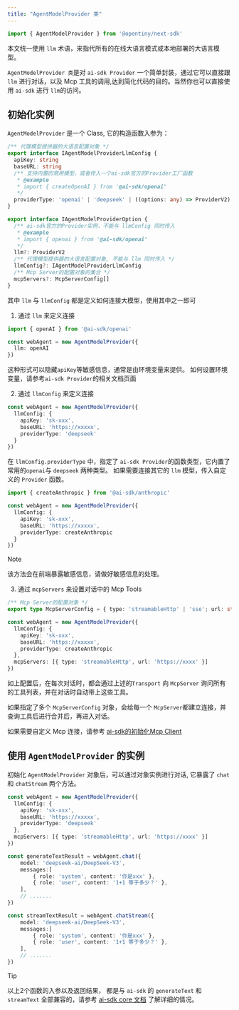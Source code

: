 ```yaml
---
title: "AgentModelProvider 类"
---
```


```typescript
import { AgentModelProvider } from '@opentiny/next-sdk'
```

本文统一使用 `llm` 术语，来指代所有的在线大语言模式或本地部署的大语言模型。

`AgentModelProvider 类`是对 `ai-sdk Provider` 一个简单封装，通过它可以直接跟 `llm` 进行对话，以及 Mcp 工具的调用,达到简化代码的目的。当然你也可以直接使用 `ai-sdk` 进行 `llm`的访问。

## 初始化实例

`AgentModelProvider` 是一个 Class, 它的构造函数入参为：

```typescript
/** 代理模型提供器的大语言配置对象 */
export interface IAgentModelProviderLlmConfig {
  apiKey: string
  baseURL: string
  /** 支持内置的常用模型，或者传入一个ai-sdk官方的Provider工厂函数
   * @example
   * import { createOpenAI } from '@ai-sdk/openai'
   */
  providerType: 'openai' | 'deepseek' | ((options: any) => ProviderV2)
}

export interface IAgentModelProviderOption {
  /** ai-sdk官方的Provider实例，不能与 llmConfig 同时传入
   * @example
   * import { openai } from '@ai-sdk/openai'
   */
  llm?: ProviderV2
  /** 代理模型提供器的大语言配置对象, 不能与 llm 同时传入 */
  llmConfig?: IAgentModelProviderLlmConfig
  /** Mcp Server的配置对象的集合 */
  mcpServers?: McpServerConfig[]
}
```

其中 `llm` 与 `llmConfig` 都是定义如何连接大模型，使用其中之一即可

1. 通过 `llm` 来定义连接

```typescript
import { openAI } from '@ai-sdk/openai'

const webAgent = new AgentModelProvider({
  llm: openAI
})
```

这种形式可以隐藏`apiKey`等敏感信息，通常是由环境变量来提供。 如何设置环境变量，请参考`ai-sdk Provider`的相关文档页面

2. 通过 `llmConfig` 来定义连接

```typescript
const webAgent = new AgentModelProvider({
  llmConfig: {
    apiKey: 'sk-xxx',
    baseURL: 'https://xxxxx',
    providerType: 'deepseek'
  }
})
```

在 `llmConfig.providerType` 中，指定了 `ai-sdk Provider`的函数类型，它内置了常用的`openai`与 `deepseek` 两种类型。 如果需要连接其它的 `llm` 模型，传入自定义的 `Provider` 函数。

```typescript
import { createAnthropic } from '@ai-sdk/anthropic'

const webAgent = new AgentModelProvider({
  llmConfig: {
    apiKey: 'sk-xxx',
    baseURL: 'https://xxxxx',
    providerType: createAnthropic
  }
})
```

> [!NOTE]
> 该方法会在前端暴露敏感信息，请做好敏感信息的处理。

3. 通过 `mcpServers` 来设置对话中的 Mcp Tools

```typescript
/** Mcp Server的配置对象 */
export type McpServerConfig = { type: 'streamableHttp' | 'sse'; url: string } | { tranport: MCPTransport }

const webAgent = new AgentModelProvider({
  llmConfig: {
    apiKey: 'sk-xxx',
    baseURL: 'https://xxxxx',
    providerType: createAnthropic
  },
  mcpServers: [{ type: 'streamableHttp', url: 'https://xxxx' }]
})
```

如上配置后，在每次对话时，都会通过上述的`Transport` 向 `McpServer` 询问所有的工具列表，并在对话时自动带上这些工具。

如果指定了多个 `McpServerConfig` 对象，会给每一个 `McpServer`都建立连接，并查询工具后进行合并后，再进入对话。

如果需要自定义 Mcp 连接，请参考 [ai-sdk的初始化Mcp Client](https://ai-sdk.dev/docs/ai-sdk-core/tools-and-tool-calling#initializing-an-mcp-client)

## 使用 `AgentModelProvider` 的实例

初始化 `AgentModelProvider` 对象后，可以通过对象实例进行对话, 它暴露了 `chat` 和 `chatStream` 两个方法。

```typescript
const webAgent = new AgentModelProvider({
  llmConfig: {
    apiKey: 'sk-xxx',
    baseURL: 'https://xxxxx',
    providerType: 'deepseek'
  },
  mcpServers: [{ type: 'streamableHttp', url: 'https://xxxx' }]
})

const generateTextResult = webAgent.chat({
    model: 'deepseek-ai/DeepSeek-V3',
    messages:[
        { role: 'system', content: '你是xxx' },
        { role: 'user', content: '1+1 等于多少？' },
    ],
    // .......
})

const streamTextResult = webAgent.chatStream({
    model: 'deepseek-ai/DeepSeek-V3',
    messages:[
        { role: 'system', content: '你是xxx' },
        { role: 'user', content: '1+1 等于多少？' },
    ],
    // .......
})

```

> [!TIP]
> 以上2个函数的入参以及返回结果， 都是与 `ai-sdk` 的 `generateText` 和 `streamText` 全部兼容的，请参考 [ai-sdk core 文档](https://ai-sdk.dev/docs/ai-sdk-core) 了解详细的情况。
